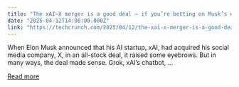 ```yaml
---
title: "The xAI–X merger is a good deal — if you’re betting on Musk’s empire"
date: "2025-04-12T14:00:00.000Z"
link: "https://techcrunch.com/2025/04/12/the-xai-x-merger-is-a-good-deal-if-youre-betting-on-musks-empire/"
---
```


When Elon Musk announced that his AI startup, xAI, had acquired his social media company, X, in an all-stock deal, it raised some eyebrows. But in many ways, the deal made sense. Grok, xAI’s chatbot, ...

[Read more](https://techcrunch.com/2025/04/12/the-xai-x-merger-is-a-good-deal-if-youre-betting-on-musks-empire/)
